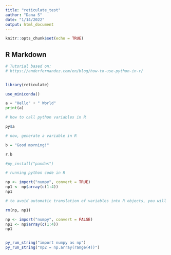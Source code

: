 ```yaml
---
title: "reticulate_test"
author: "Dana S"
date: "1/14/2022"
output: html_document
---
```


```r
knitr::opts_chunk$set(echo = TRUE)
```

## R Markdown


```r

# Tutorial based on:
# https://anderfernandez.com/en/blog/how-to-use-python-in-r/


library(reticulate)

use_miniconda()

```


```python

a = "Hello" + " World"
print(a)


```
```r
# how to call python variables in R

py$a

# now, generate a variable in R

b = "Good morning!"

```


```python

r.b

```

```r

#py_install("pandas")

# running python code in R

np <- import("numpy", convert = TRUE)
np1 <- np$array(c(1:4))
np1

# to avoid automatic translation of variables into R objects, you will need to set your convert function to FALSE

rm(np, np1)

np <- import("numpy", convert = FALSE)
np1 <- np$array(c(1:4))
np1


py_run_string("import numpy as np")
py_run_string("np2 = np.array(range(4))")



```



